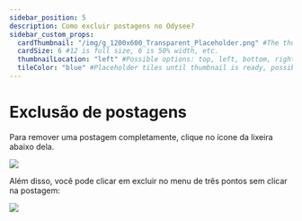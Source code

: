 ---
sidebar_position: 5
description: Como excluir postagens no Odysee?
sidebar_custom_props:
  cardThumbnail: "/img/g_1200x600_Transparent_Placeholder.png" #The thumbnail on the category card.
  cardSize: 6 #12 is full size, 6 is 50% width, etc.
  thumbnailLocation: "left" #Possible options: top, left, bottom, right, none
  tileColor: "blue" #Placeholder tiles until thumbnail is ready, possible options: blue, cream, darkpurple, lightpurple, mauve, orange, pink, none
---

# Exclusão de postagens

Para remover uma postagem completamente, clique no ícone da lixeira abaixo dela.

![](/img/en/category-uploading21.png)

Além disso, você pode clicar em excluir no menu de três pontos sem clicar na postagem:

![](/img/en/category-uploading22.png)